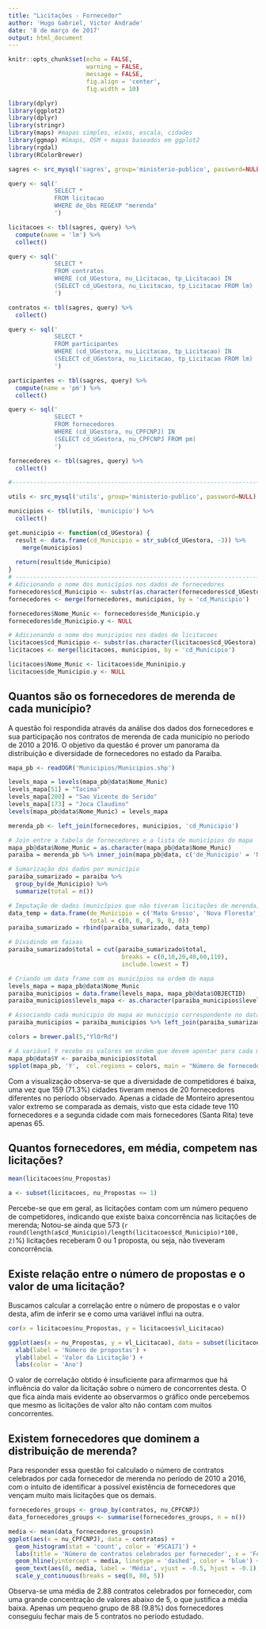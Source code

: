 ```yaml
---
title: "Licitações - Fornecedor"
author: 'Hugo Gabriel, Victor Andrade'
date: '8 de março de 2017'
output: html_document
---
```

  
``` r
knitr::opts_chunk$set(echo = FALSE,
                      warning = FALSE,
                      message = FALSE,
                      fig.align = 'center', 
                      fig.width = 10)
```

```r
library(dplyr)
library(ggplot2)
library(dplyr)
library(stringr)
library(maps) #mapas simples, eixos, escala, cidades 
library(ggmap) #Gmaps, OSM + mapas baseados em ggplot2
library(rgdal)
library(RColorBrewer)
```

```r

sagres <- src_mysql('sagres', group='ministerio-publico', password=NULL)

query <- sql('
             SELECT *
             FROM licitacao
             WHERE de_Obs REGEXP "merenda"
             ')

licitacoes <- tbl(sagres, query) %>%
  compute(name = 'lm') %>%
  collect()

query <- sql('
             SELECT *
             FROM contratos
             WHERE (cd_UGestora, nu_Licitacao, tp_Licitacao) IN
             (SELECT cd_UGestora, nu_Licitacao, tp_Licitacao FROM lm)
             ')

contratos <- tbl(sagres, query) %>%
  collect()

query <- sql('
             SELECT *
             FROM participantes
             WHERE (cd_UGestora, nu_Licitacao, tp_Licitacao) IN
             (SELECT cd_UGestora, nu_Licitacao, tp_Licitacao FROM lm)
             ')

participantes <- tbl(sagres, query) %>%
  compute(name = 'pm') %>%
  collect()

query <- sql('
             SELECT *
             FROM fornecedores
             WHERE (cd_UGestora, nu_CPFCNPJ) IN
             (SELECT cd_UGestora, nu_CPFCNPJ FROM pm)
             ')

fornecedores <- tbl(sagres, query) %>%
  collect()

#---------------------------------------------------------------------------

utils <- src_mysql('utils', group='ministerio-publico', password=NULL)

municipios <- tbl(utils, 'municipio') %>%
  collect()

get.municipio <- function(cd_UGestora) {
  result <- data.frame(cd_Municipio = str_sub(cd_UGestora, -3)) %>%
    merge(municipios)
  
  return(result$de_Municipio)
}
# -----------------------------------------------------------------------------------
# Adicionando o nome dos municípios nos dados de fornecedores
fornecedores$cd_Municipio <- substr(as.character(fornecedores$cd_UGestora), 4, 6)
fornecedores <- merge(fornecedores, municipios, by = 'cd_Municipio')

fornecedores$Nome_Munic <- fornecedores$de_Municipio.y
fornecedores$de_Municipio.y <- NULL

# Adicionando o nome dos municipios nos dados de licitacoes
licitacoes$cd_Municipio <- substr(as.character(licitacoes$cd_UGestora), 4, 6)
licitacoes <- merge(licitacoes, municipios, by = 'cd_Municipio')

licitacoes$Nome_Munic <- licitacoes$de_Muninipio.y
licitacoes$de_Municipio.y <- NULL

```


## Quantos são os fornecedores de merenda de cada município?

A questão foi respondida através da análise dos dados dos fornecedores e sua participação nos contratos de merenda de cada município no período de 2010 a 2016. O objetivo da questão é prover um panorama da distribuição e diversidade de fornecedores no estado da Paraíba.

```r
mapa_pb <- readOGR('Municipios/Municipios.shp')
```

```r
levels_mapa = levels(mapa_pb@data$Nome_Munic)
levels_mapa[51] = "Tacima"
levels_mapa[200] = "Sao Vicente do Serido"
levels_mapa[173] = "Joca Claudino"
levels(mapa_pb@data$Nome_Munic) = levels_mapa

merenda_pb <- left_join(fornecedores, municipios, 'cd_Municipio')

# Join entre a tabela de fornecedores e a lista de municípios do mapa
mapa_pb@data$Nome_Munic = as.character(mapa_pb@data$Nome_Munic)
paraiba = merenda_pb %>% inner_join(mapa_pb@data, c('de_Municipio' = 'Nome_Munic'))

# Sumarização dos dados por município
paraiba_sumarizado = paraiba %>%
  group_by(de_Municipio) %>%
  summarize(total = n())

# Imputação de dados (municípios que não tiveram licitações de merenda) e mais Sao Vicente do Serido que nao foi inserido no join
data_temp = data.frame(de_Municipio = c('Mato Grosso', 'Nova Floresta', 'Mamanguape', 'Sao Vicente do Serido', 'Mogeiro', 'Alagoa Grande'),
                       total = c(0, 0, 0, 9, 0, 0))
paraiba_sumarizado = rbind(paraiba_sumarizado, data_temp)

# Dividindo em faixas
paraiba_sumarizado$total = cut(paraiba_sumarizado$total, 
                                breaks = c(0,10,20,40,60,110), 
                                include.lowest = T)

# Criando um data frame com os municípios na ordem do mapa
levels_mapa = mapa_pb@data$Nome_Munic
paraiba_municipios = data.frame(levels_mapa, mapa_pb@data$OBJECTID)
paraiba_municipios$levels_mapa <- as.character(paraiba_municipios$levels_mapa)

# Associando cada municipio do mapa ao municipio correspondente no dataframe de sumarização
paraiba_municipios = paraiba_municipios %>% left_join(paraiba_sumarizado, c('levels_mapa' = 'de_Municipio'))

colors = brewer.pal(5,"YlOrRd")

# A variável Y recebe os valores em ordem que devem apontar para cada municipio
mapa_pb@data$Y <- paraiba_municipios$total
spplot(mapa_pb, 'Y',  col.regions = colors, main = "Número de fornecedores de merenda por município")

```
Com a visualização observa-se que a diversidade de competidores é baixa, uma vez que 159 (71.3%) cidades tiveram menos de 20 fornecedores diferentes no período observado.
Apenas a cidade de Monteiro apresentou valor extremo se comparada as demais, visto que esta cidade teve 110 fornecedores e a segunda cidade com mais fornecedores (Santa Rita) teve apenas 65.

## Quantos fornecedores, em média, competem nas licitações?

```r
mean(licitacoes$nu_Propostas)

a <- subset(licitacoes, nu_Propostas <= 1)
```

Percebe-se que em geral, as licitações contam com um número pequeno de competidores, indicando que existe baixa concorrência nas licitações de merenda; Notou-se ainda que 573 (`r round(length(a$cd_Municipio)/length(licitacoes$cd_Municipio)*100, 2)`%) licitações receberam 0 ou 1 proposta, ou seja, não tiveveram concorrência.

## Existe relação entre o número de propostas e o valor de uma licitação?

Buscamos calcular a correlação entre o número de propostas e o valor desta, afim de inferir se e como uma variável influi na outra.

```r

cor(x = licitacoes$nu_Propostas, y = licitacoes$vl_Licitacao)

ggplot(aes(x = nu_Propostas, y = vl_Licitacao), data = subset(licitacoes, vl_Licitacao < 5000000)) + geom_point(color = '#8C1717') + 
  xlab(label = 'Número de propostas') +
  ylab(label = 'Valor da Licitação') + 
  labs(color = 'Ano')
```

O valor de correlação obtido é insuficiente para afirmarmos que há influência do valor da licitação sobre o número de concorrentes desta. O que fica ainda mais evidente ao observarmos o gráfico onde percebemos que mesmo as licitações de valor alto não contam com muitos concorrentes.


## Existem fornecedores que dominem a distribuição de merenda?
Para responder essa questão foi calculado o número de contratos celebrados por cada fornecedor de merenda no período de 2010 a 2016, com o intuito de identificar a possível existência de fornecedores que vençam muito mais licitações que os demais.

```r

fornecedores_groups <- group_by(contratos, nu_CPFCNPJ)
data_fornecedores_groups <- summarise(fornecedores_groups, n = n())

media <- mean(data_fornecedores_groups$n)
ggplot(aes(x = nu_CPFCNPJ), data = contratos) + 
  geom_histogram(stat = 'count', color = '#5CA171') + 
  labs(title = 'Número de contratos celebrados por fornecedor', x = 'Fornecedores', y = 'Número de contratos') +
  geom_hline(yintercept = media, linetype = 'dashed', color = 'blue') +
  geom_text(aes(0, media, label = 'Média', vjust = -0.5, hjust = -0.1), size = 4) +
  scale_y_continuous(breaks = seq(0, 80, 5))
```

Observa-se uma média de 2.88 contratos celebrados por fornecedor, com uma grande concentração de valores abaixo de 5, o que justifica a média baixa. Apenas um pequeno grupo de 88 (9.8%) dos fornecedores conseguiu fechar mais de 5 contratos no período estudado.

